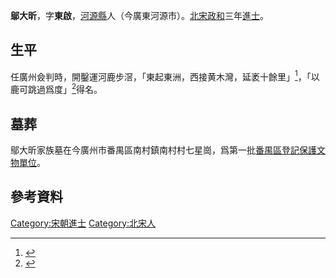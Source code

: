 {{東亞男性歷史人物
|名稱 = 鄔大昕
|身份 = 
|國家 = [[北宋|北宋]]帝国
|屆數 =
|最高職務 = 
|前任 = 
|繼任 = 
|畫像 =
|說明 =
|姓 =
|名 =
|姓名 = 鄔大昕
|字 = 東啟
|名乘 =
|官職 = 廣州僉判
|封爵 =
|封號 =
|御稱號 =
|宮號1 =
|宮號2 =
|封地 =
|神號 =
|尊號 = 
|族裔 = 
|籍贯 = 广南东路[[河源|河源县]]
|府邸 =
|世系 = 
|初名 =
|乳名 =
|幼名 =
|兒名 =
|童名 =
|小字 =
|別名 =
|號 =
|法號 =
|院號 =
|其他名號 =
|生年 = 
|出生地點 =
|婚年 =
|逝年 = 
|逝世地 =
|諡號 =
|墳墓 =
|父親 =
|嫡母 =
|母親 =
|元配 =
|正室 =
|妻 =
|繼室 =
|平妻 =
|側室 =
|元配之父 =
|元配之嫡母 =
|元配之母 =
|正室之父 =
|正室之嫡母 =
|正室之母 =
|妻之父 =
|妻之嫡母 =
|妻之母 =
|繼室之父 =
|繼室之嫡母 =
|繼室之母 =
|平妻之父 =
|平妻之嫡母 =
|平妻之母 =
|兄弟 =
|姊妹 =
|嫡兄弟 =
|嫡姊妹 =
|庶兄弟 =
|庶姊妹 =
|同胞兄弟 =
|同胞姊妹 =
|異母兄弟 =
|異母姊妹 =
|異父兄弟 =
|異父姊妹 =
|繼兄弟 =
|繼姊妹 =
|子 =
|女 =
|嫡子 =
|嫡女 =
|庶子 =
|庶女 =
|養子 =
|養女 =
|繼子 =
|繼女 =
|出身 = 進士
|功名 = 
|經歷 = 
|著作 = 
|注釋 =
}}

'''鄔大昕'''，字'''東啟'''，[[河源縣|河源縣]]人（今廣東河源市）。[[北宋|北宋]][[政和|政和]]三年[[進士|進士]]。

== 生平 ==
任廣州僉判時，開鑿運河鹿步滘，「東起東洲，西接黄木灣，延袤十餘里」<ref>{{cite wikisource|author1=魯曾煜|title=廣東通志 |year=1731 |location=廣州  |wslink=廣東通志_(四庫全書本)|chapter=卷44| wslanguage=zh}}</ref>，「以鹿可跳過爲度」<ref>{{cite wikisource|author1=鄺奕俊|author2=李希邕|author3=李麟錫  |title=河源縣志 |year=1689 |location=河源  |wslink=康熙河源縣志|wslanguage=zh}}</ref>得名。

== 墓葬 ==

鄔大昕家族墓在今廣州市番禺區南村鎮南村村七星崗，爲第一批[[番禺区文物保护单位|番禺區登記保護文物單位]]。

== 參考資料 ==
<references/>

[[Category:宋朝進士|Category:宋朝進士]]
[[Category:北宋人|Category:北宋人]]
{{宋朝人小作品}}